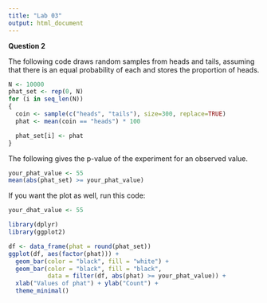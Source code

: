 ```yaml
---
title: "Lab 03"
output: html_document
---
```


**Question 2**

The following code draws random samples from heads and tails, assuming that
there is an equal probability of each and stores the proportion of heads.

```r
N <- 10000
phat_set <- rep(0, N)
for (i in seq_len(N))
{
  coin <- sample(c("heads", "tails"), size=300, replace=TRUE)
  phat <- mean(coin == "heads") * 100

  phat_set[i] <- phat
}
```

The following gives the p-value of the experiment for an observed value.

```r
your_phat_value <- 55
mean(abs(phat_set) >= your_phat_value)
```

If you want the plot as well, run this code:

```r
your_dhat_value <- 55

library(dplyr)
library(ggplot2)

df <- data_frame(phat = round(phat_set))
ggplot(df, aes(factor(phat))) +
  geom_bar(color = "black", fill = "white") +
  geom_bar(color = "black", fill = "black",
           data = filter(df, abs(phat) >= your_phat_value)) +
  xlab("Values of phat") + ylab("Count") +
  theme_minimal()
```
